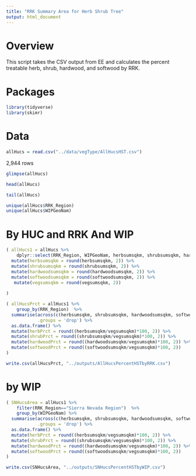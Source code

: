 ```yaml
---
title: "RRK Summary Area for Herb Shrub Tree"
output: html_document
---
```


# Overview
This script takes the CSV output from EE and calculates the percent treatable herb, shrub, hardwood, and softwood by RRK.


# Packages
```r
library(tidyverse)
library(skimr)
```

# Data
```r
allHucs = read.csv("../data/vegType/AllHucsHST.csv")
```
2,944 rows
```r
glimpse(allHucs)
```

```r
head(allHucs)
```

```r
tail(allHucs)
```
```r
unique(allHucs$RRK_Region)
unique(allHucs$WIPGeoNam)
```


# By HUC and RRK And WIP

```r
( allHucs1 = allHucs %>% 
    dplyr::select(RRK_Region, WIPGeoNam, herbsumsqkm, shrubsumsqkm, hardwoodsumsqkm, softwoodsumsqkm, vegsumsqkm) %>%
  mutate(herbsumsqkm = round(herbsumsqkm, 2)) %>%
  mutate(shrubsumsqkm = round(shrubsumsqkm, 2)) %>%
  mutate(hardwoodsumsqkm = round(hardwoodsumsqkm, 2)) %>%
  mutate(softwoodsumsqkm = round(softwoodsumsqkm, 2)) %>%
   mutate(vegsumsqkm = round(vegsumsqkm, 2)) 
    
)

```

```r
( allHucsPrct = allHucs1 %>% 
    group_by(RRK_Region)  %>%
  summarise(across(c(herbsumsqkm, shrubsumsqkm, hardwoodsumsqkm, softwoodsumsqkm, vegsumsqkm),sum),
            .groups = 'drop') %>%
  as.data.frame() %>%
  mutate(herbPrct = round((herbsumsqkm/vegsumsqkm)*100, 2)) %>%
  mutate(shrubPrct = round((shrubsumsqkm/vegsumsqkm)*100, 2)) %>%
  mutate(hardwoodPrct = round((hardwoodsumsqkm/vegsumsqkm)*100, 2)) %>%
  mutate(softwoodPrct = round((softwoodsumsqkm/vegsumsqkm)*100, 2))
)
```

```r
write.csv(allHucsPrct, "../outputs/AllHucsPercentHSTbyRRK.csv")
```

# by WIP
```r
( SNHucsArea = allHucs1 %>% 
    filter(RRK_Region=="Sierra Nevada Region")  %>%
    group_by(WIPGeoNam) %>%
  summarise(across(c(herbsumsqkm, shrubsumsqkm, hardwoodsumsqkm, softwoodsumsqkm, vegsumsqkm),sum),
            .groups = 'drop') %>%
  as.data.frame() %>%
  mutate(herbPrct = round((herbsumsqkm/vegsumsqkm)*100, 2)) %>%
  mutate(shrubPrct = round((shrubsumsqkm/vegsumsqkm)*100, 2)) %>%
  mutate(hardwoodPrct = round((hardwoodsumsqkm/vegsumsqkm)*100, 2)) %>%
  mutate(softwoodPrct = round((softwoodsumsqkm/vegsumsqkm)*100, 2))
)
```

```r
write.csv(SNHucsArea, "../outputs/SNHucsPercentHSTbyWIP.csv")
```



